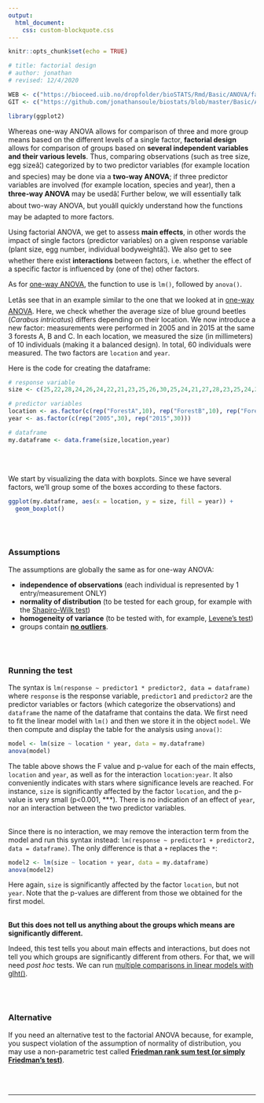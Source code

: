 ```yaml
---
output:
  html_document:
    css: custom-blockquote.css
---
```


```r
knitr::opts_chunk$set(echo = TRUE)

# title: factorial design
# author: jonathan
# revised: 12/4/2020 

WEB <- c("https://bioceed.uib.no/dropfolder/bioSTATS/Rmd/Basic/ANOVA/factorial.html")
GIT <- c("https://github.com/jonathansoule/biostats/blob/master/Basic/ANOVA/factorial.Rmd")

library(ggplot2)

```

Whereas one-way ANOVA allows for comparison of three and more group means based on the different levels of a single factor, **factorial design** allows for comparison of groups based on **several independent variables and their various levels**. Thus, comparing observations (such as tree size, egg sizeâ¦) categorized by to two predictor variables (for example location and species) may be done via a **two-way ANOVA**; if three predictor variables are involved (for example location, species and year), then a **three-way ANOVA** may be usedâ¦ Further below, we will essentially talk about two-way ANOVA, but youâll quickly understand how the functions may be adapted to more factors.

Using factorial ANOVA, we get to assess **main effects**, in other words the impact of single factors (predictor variables) on a given response variable (plant size, egg number, individual bodyweightâ¦). We also get to see whether there exist **interactions** between factors, i.e. whether the effect of a specific factor is influenced by (one of the) other factors.

As for [one-way ANOVA](http://biostats.w.uib.no/one-way-anova/){target="_blank"}, the function to use is `lm()`, followed by `anova()`.

Letâs see that in an example similar to the one that we looked at in [one-way ANOVA](http://biostats.w.uib.no/one-way-anova/){target="_blank"}. Here, we check whether the average size of blue ground beetles (*Carabus intricatus*) differs depending on their location. We now introduce a new factor: measurements were performed in 2005 and in 2015 at the same 3 forests A, B and C. In each location, we measured the size (in millimeters) of 10 individuals (making it a balanced design). In total, 60 individuals were measured. The two factors are `location` and `year`.

Here is the code for creating the dataframe:

```r
# response variable
size <- c(25,22,28,24,26,24,22,21,23,25,26,30,25,24,21,27,28,23,25,24,20,22,24,23,22,24,20,19,21,22,24,27,26,24,25,27,22,28,25,24,27,29,26,27,25,27,28,24,24,26,21,23,25,20,25,23,25,19,22,21)

# predictor variables
location <- as.factor(c(rep("ForestA",10), rep("ForestB",10), rep("ForestC",10), rep("ForestA",10), rep("ForestB",10), rep("ForestC",10)))
year <- as.factor(c(rep("2005",30), rep("2015",30)))

# dataframe
my.dataframe <- data.frame(size,location,year)
```
<br/><br/>

We start by visualizing the data with boxplots. Since we have several factors, we'll group some of the boxes according to these factors.

```r
ggplot(my.dataframe, aes(x = location, y = size, fill = year)) +
  geom_boxplot()
```
<br/><br/>

### Assumptions

The assumptions are globally the same as for one-way ANOVA:

+ **independence of observations** (each individual is represented by 1 entry/measurement ONLY)
+ **normality of distribution** (to be tested for each group, for example with the [Shapiro-Wilk test](https://biostats.w.uib.no/test-for-normality-shapiro-wilks-test/){target="_blank"})
+ **homogeneity of variance** (to be tested with, for example, [Levene's test](https://biostats.w.uib.no/test-for-homogeneity-of-variances-levenes-test/){target="_blank"})
+ groups contain [**no outliers**](http://biostats.w.uib.no/finding-outliers/){target="_blank"}.

<br/><br/>

### Running the test

The syntax is `lm(response ~ predictor1 * predictor2, data = dataframe)` where `response` is the response variable, `predictor1` and `predictor2` are the predictor variables or factors (which categorize the observations) and `dataframe` the name of the dataframe that contains the data. 
We first need to fit the linear model with `lm()` and then we store it in the object `model`. We then compute and display the table for the analysis using `anova()`:
```r
model <- lm(size ~ location * year, data = my.dataframe)
anova(model)
```

The table above shows the F value and p-value for each of the main effects, `location` and `year`, as well as for the interaction `location:year`. It also conveniently indicates with stars where significance levels are reached. For instance, `size` is significantly affected by the factor `location`, and the p-value is very small (p<0.001, ***). There is no indication of an effect of `year`, nor an interaction between the two predictor variables.
<br/><br/>

Since there is no interaction, we may remove the interaction term from the model and run this syntax instead: `lm(response ~ predictor1 + predictor2, data = dataframe)`. The only difference is that a `+` replaces the `*`:
```r
model2 <- lm(size ~ location + year, data = my.dataframe)
anova(model2)
```

Here again, `size` is significantly affected by the factor `location`, but not `year`. Note that the p-values are different from those we obtained for the first model. 
<br/><br/>

**But this does not tell us anything about the groups which means are significantly different.**

Indeed, this test tells you about main effects and interactions, but does not tell you which groups are significantly different from others. For that, we will need *post hoc* tests.  We can run [multiple comparisons in linear models with glht()](https://biostats.w.uib.no/post-hoc-tests-multiple-comparisons-in-linear-models-2/){target="_blank"}.

<br/><br/>

### Alternative

If you need an alternative test to the factorial ANOVA because, for example, you suspect violation of the assumption of normality of distribution, you may use a non-parametric test called [**Friedman rank sum test (or simply Friedman's test)**](http://biostats.w.uib.no/friedmans-test/){target="_blank"}.

<br/><br/>

***
<!-- UNCOMMENT TO ACTIVATE
Get the Rmarkdown file corresponding to this page on [GitHub](`r GIT`){target="_blank"}.
-->

